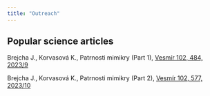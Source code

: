 ```yaml
---
title: "Outreach"
---
```



## Popular science articles

Brejcha J., Korvasová K., Patrnosti mimikry (Part 1), [Vesmír 102, 484, 2023/9](https://vesmir.cz/cz/casopis/archiv-casopisu/2023/cislo-9/patrnosti-mimikry.html)

Brejcha J., Korvasová K., Patrnosti mimikry (Part 2), [Vesmír 102, 577, 2023/10](https://vesmir.cz/cz/casopis/archiv-casopisu/2023/cislo-10/-2.html)

